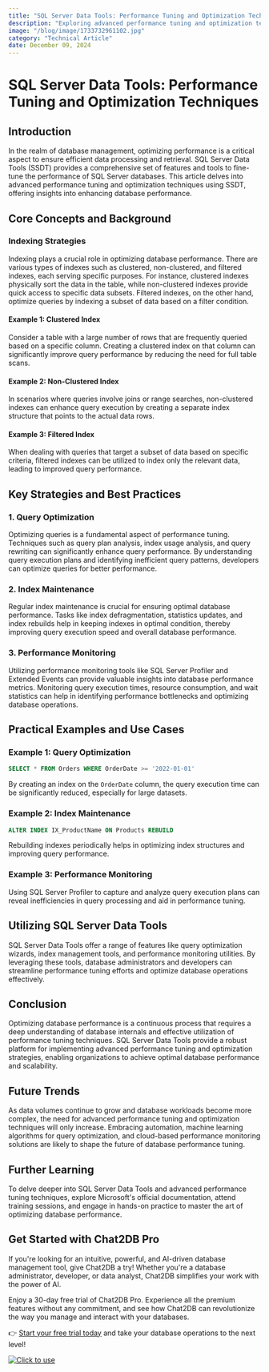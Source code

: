 ```yaml
---
title: "SQL Server Data Tools: Performance Tuning and Optimization Techniques"
description: "Exploring advanced performance tuning and optimization techniques using SQL Server Data Tools."
image: "/blog/image/1733732961102.jpg"
category: "Technical Article"
date: December 09, 2024
---
```


# SQL Server Data Tools: Performance Tuning and Optimization Techniques

## Introduction

In the realm of database management, optimizing performance is a critical aspect to ensure efficient data processing and retrieval. SQL Server Data Tools (SSDT) provides a comprehensive set of features and tools to fine-tune the performance of SQL Server databases. This article delves into advanced performance tuning and optimization techniques using SSDT, offering insights into enhancing database performance.

## Core Concepts and Background

### Indexing Strategies

Indexing plays a crucial role in optimizing database performance. There are various types of indexes such as clustered, non-clustered, and filtered indexes, each serving specific purposes. For instance, clustered indexes physically sort the data in the table, while non-clustered indexes provide quick access to specific data subsets. Filtered indexes, on the other hand, optimize queries by indexing a subset of data based on a filter condition.

#### Example 1: Clustered Index

Consider a table with a large number of rows that are frequently queried based on a specific column. Creating a clustered index on that column can significantly improve query performance by reducing the need for full table scans.

#### Example 2: Non-Clustered Index

In scenarios where queries involve joins or range searches, non-clustered indexes can enhance query execution by creating a separate index structure that points to the actual data rows.

#### Example 3: Filtered Index

When dealing with queries that target a subset of data based on specific criteria, filtered indexes can be utilized to index only the relevant data, leading to improved query performance.

## Key Strategies and Best Practices

### 1. Query Optimization

Optimizing queries is a fundamental aspect of performance tuning. Techniques such as query plan analysis, index usage analysis, and query rewriting can significantly enhance query performance. By understanding query execution plans and identifying inefficient query patterns, developers can optimize queries for better performance.

### 2. Index Maintenance

Regular index maintenance is crucial for ensuring optimal database performance. Tasks like index defragmentation, statistics updates, and index rebuilds help in keeping indexes in optimal condition, thereby improving query execution speed and overall database performance.

### 3. Performance Monitoring

Utilizing performance monitoring tools like SQL Server Profiler and Extended Events can provide valuable insights into database performance metrics. Monitoring query execution times, resource consumption, and wait statistics can help in identifying performance bottlenecks and optimizing database operations.

## Practical Examples and Use Cases

### Example 1: Query Optimization

```sql
SELECT * FROM Orders WHERE OrderDate >= '2022-01-01'
```

By creating an index on the `OrderDate` column, the query execution time can be significantly reduced, especially for large datasets.

### Example 2: Index Maintenance

```sql
ALTER INDEX IX_ProductName ON Products REBUILD
```

Rebuilding indexes periodically helps in optimizing index structures and improving query performance.

### Example 3: Performance Monitoring

Using SQL Server Profiler to capture and analyze query execution plans can reveal inefficiencies in query processing and aid in performance tuning.

## Utilizing SQL Server Data Tools

SQL Server Data Tools offer a range of features like query optimization wizards, index management tools, and performance monitoring utilities. By leveraging these tools, database administrators and developers can streamline performance tuning efforts and optimize database operations effectively.

## Conclusion

Optimizing database performance is a continuous process that requires a deep understanding of database internals and effective utilization of performance tuning techniques. SQL Server Data Tools provide a robust platform for implementing advanced performance tuning and optimization strategies, enabling organizations to achieve optimal database performance and scalability.

## Future Trends

As data volumes continue to grow and database workloads become more complex, the need for advanced performance tuning and optimization techniques will only increase. Embracing automation, machine learning algorithms for query optimization, and cloud-based performance monitoring solutions are likely to shape the future of database performance tuning.

## Further Learning

To delve deeper into SQL Server Data Tools and advanced performance tuning techniques, explore Microsoft's official documentation, attend training sessions, and engage in hands-on practice to master the art of optimizing database performance.


## Get Started with Chat2DB Pro

If you're looking for an intuitive, powerful, and AI-driven database management tool, give Chat2DB a try! Whether you're a database administrator, developer, or data analyst, Chat2DB simplifies your work with the power of AI.

Enjoy a 30-day free trial of Chat2DB Pro. Experience all the premium features without any commitment, and see how Chat2DB can revolutionize the way you manage and interact with your databases.

👉 [Start your free trial today](https://chat2db.ai/pricing) and take your database operations to the next level!


[![Click to use](/image/blog/bg/chat2db.jpg)](https://chat2db.ai/)
